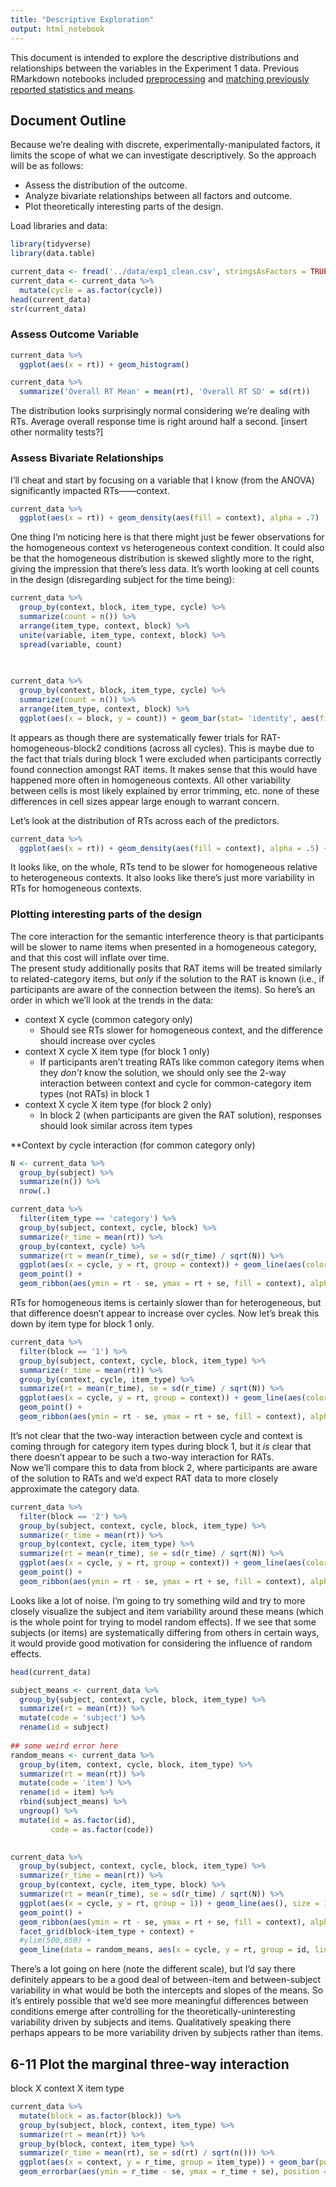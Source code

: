 ```yaml
---
title: "Descriptive Exploration"
output: html_notebook
---
```


This document is intended to explore the descriptive distributions and relationships between the variables in the Experiment 1 data. Previous RMarkdown notebooks included [preprocessing]('exp1_preprocessing.nb.html') and [matching previously reported statistics and means]('exp1_anova_replication.nb.html').

## Document Outline
Because we're dealing with discrete, experimentally-manipulated factors, it limits the scope of what we can investigate descriptively. So the approach will be as follows:  

* Assess the distribution of the outcome.
* Analyze bivariate relationships between all factors and outcome.
* Plot theoretically interesting parts of the design. 

Load libraries and data:

```r
library(tidyverse)
library(data.table)
```

```r
current_data <- fread('../data/exp1_clean.csv', stringsAsFactors = TRUE)
current_data <- current_data %>% 
  mutate(cycle = as.factor(cycle))
head(current_data)
str(current_data)

```


### Assess Outcome Variable 

```r
current_data %>% 
  ggplot(aes(x = rt)) + geom_histogram()

current_data %>% 
  summarize('Overall RT Mean' = mean(rt), 'Overall RT SD' = sd(rt))
```


The distribution looks surprisingly normal considering we're dealing with RTs. Average overall response time is right around half a second. [insert other normality tests?]

### Assess Bivariate Relationships

I'll cheat and start by focusing on a variable that I know (from the ANOVA) significantly impacted RTs——context.

```r
current_data %>% 
  ggplot(aes(x = rt)) + geom_density(aes(fill = context), alpha = .7)
```


One thing I'm noticing here is that there might just be fewer observations for the homogeneous context vs heterogeneous context condition. It could also be that the homogeneous distribution is skewed slightly more to the right, giving the impression that there's less data. It's worth looking at cell counts in the design (disregarding subject for the time being):

```r
current_data %>% 
  group_by(context, block, item_type, cycle) %>% 
  summarize(count = n()) %>% 
  arrange(item_type, context, block) %>% 
  unite(variable, item_type, context, block) %>% 
  spread(variable, count)
  
  

current_data %>% 
  group_by(context, block, item_type, cycle) %>% 
  summarize(count = n()) %>% 
  arrange(item_type, context, block) %>% 
  ggplot(aes(x = block, y = count)) + geom_bar(stat= 'identity', aes(fill = context), position = 'dodge') + facet_grid(cycle ~ item_type) + ylim(0,250)
```


It appears as though there are systematically fewer trials for RAT-homogeneous-block2 conditions (across all cycles). This is maybe due to the fact that trials during block 1 were excluded when participants correctly found connection amongst RAT items. It makes sense that this would have happened more often in homogeneous contexts. All other variability between cells is most likely explained by error trimming, etc. none of these differences in cell sizes appear large enough to warrant concern.

Let's look at the distribution of RTs across each of the predictors.

```r
current_data %>% 
  ggplot(aes(x = rt)) + geom_density(aes(fill = context), alpha = .5) + facet_grid(cycle ~ item_type + block)
```

It looks like, on the whole, RTs tend to be slower for homogeneous relative to heterogeneous contexts. It also looks like there's just more variability in RTs for homogeneous contexts.


### Plotting interesting parts of the design

The core interaction for the semantic interference theory is that participants will be slower to name items when presented in a homogeneous category, and that this cost will inflate over time.  
The present study additionally posits that RAT items will be treated similarly to related-category items, but *only* if the solution to the RAT is known (i.e., if participants are aware of the connection between the items). So here's an order in which we'll look at the trends in the data:  

* context X cycle (common category only)
  * Should see RTs slower for homogeneous context, and the difference should increase over cycles
* context X cycle X item type (for block 1 only)
  * If participants aren't treating RATs like common category items when they *don't* know the solution, we should only see the 2-way interaction between context and cycle for common-category item types (not RATs) in block 1
* context X cycle X item type (for block 2 only)
  * In block 2 (when participants are given the RAT solution), responses should look similar across item types
  
**Context by cycle interaction (for common category only)

```r
N <- current_data %>% 
  group_by(subject) %>% 
  summarize(n()) %>% 
  nrow(.)

current_data %>% 
  filter(item_type == 'category') %>% 
  group_by(subject, context, cycle, block) %>% 
  summarize(r_time = mean(rt)) %>% 
  group_by(context, cycle) %>% 
  summarize(rt = mean(r_time), se = sd(r_time) / sqrt(N)) %>% 
  ggplot(aes(x = cycle, y = rt, group = context)) + geom_line(aes(color = context), size = 2) + 
  geom_point() + 
  geom_ribbon(aes(ymin = rt - se, ymax = rt + se, fill = context), alpha = .3) + ylab('Response Time (ms)') + ggtitle('For Common Category Only') + ylim(500,650)

```

RTs for homogeneous items is certainly slower than for heterogeneous, but that difference doesn't appear to increase over cycles. Now let's break this down by item type for block 1 only.

```r
current_data %>% 
  filter(block == '1') %>% 
  group_by(subject, context, cycle, block, item_type) %>% 
  summarize(r_time = mean(rt)) %>% 
  group_by(context, cycle, item_type) %>% 
  summarize(rt = mean(r_time), se = sd(r_time) / sqrt(N)) %>% 
  ggplot(aes(x = cycle, y = rt, group = context)) + geom_line(aes(color = context), size = 2) + 
  geom_point() + 
  geom_ribbon(aes(ymin = rt - se, ymax = rt + se, fill = context), alpha = .3) + ylab('Response Time (ms)') + ggtitle('For Block 1 Only') + facet_wrap(~item_type) + ylim(500,650)
```

It's not clear that the two-way interaction between cycle and context is coming through for category item types during block 1, but it *is* clear that there doesn't appear to be such a two-way interaction for RATs.  
Now we'll compare this to data from block 2, where participants are aware of the solution to RATs and we'd expect RAT data to more closely approximate the category data.

```r
current_data %>% 
  filter(block == '2') %>% 
  group_by(subject, context, cycle, block, item_type) %>% 
  summarize(r_time = mean(rt)) %>% 
  group_by(context, cycle, item_type) %>% 
  summarize(rt = mean(r_time), se = sd(r_time) / sqrt(N)) %>% 
  ggplot(aes(x = cycle, y = rt, group = context)) + geom_line(aes(color = context), size = 2) + 
  geom_point() + 
  geom_ribbon(aes(ymin = rt - se, ymax = rt + se, fill = context), alpha = .3) + ylab('Response Time (ms)') + ggtitle('For Block 2 Only') + facet_wrap(~item_type) + ylim(500,650)
```

Looks like a lot of noise. I'm going to try something wild and try to more closely visualize the subject and item variability around these means (which is the whole point for trying to model random effects). If we see that some subjects (or items) are systematically differing from others in certain ways, it would provide good motivation for considering the influence of random effects.

```r
head(current_data)
```


```r
subject_means <- current_data %>% 
  group_by(subject, context, cycle, block, item_type) %>% 
  summarize(rt = mean(rt)) %>% 
  mutate(code = 'subject') %>% 
  rename(id = subject) 
  
## some weird error here
random_means <- current_data %>% 
  group_by(item, context, cycle, block, item_type) %>% 
  summarize(rt = mean(rt)) %>% 
  mutate(code = 'item') %>% 
  rename(id = item) %>% 
  rbind(subject_means) %>% 
  ungroup() %>% 
  mutate(id = as.factor(id),
         code = as.factor(code)) 
  

current_data %>% 
  group_by(subject, context, cycle, block, item_type) %>% 
  summarize(r_time = mean(rt)) %>% 
  group_by(context, cycle, item_type, block) %>% 
  summarize(rt = mean(r_time), se = sd(r_time) / sqrt(N)) %>% 
  ggplot(aes(x = cycle, y = rt, group = 1)) + geom_line(aes(), size = 1) + 
  geom_point() + 
  geom_ribbon(aes(ymin = rt - se, ymax = rt + se, fill = context), alpha = .3) + ylab('Response Time (ms)') + 
  facet_grid(block~item_type + context) + 
  #ylim(500,650) +
  geom_line(data = random_means, aes(x = cycle, y = rt, group = id, linetype = code), alpha = .7)
```

There's a lot going on here (note the different scale), but I'd say there definitely appears to be a good deal of between-item and between-subject variability in what would be both the intercepts and slopes of the means. So it's entirely possible that we'd see more meaningful differences between conditions emerge after controlling for the theoretically-uninteresting variability driven by subjects and items. Qualitatively speaking there perhaps appears to be more variability driven by subjects rather than items.


## 6-11 Plot the marginal three-way interaction
block X context X item type

```r
current_data %>% 
  mutate(block = as.factor(block)) %>% 
  group_by(subject, block, context, item_type) %>% 
  summarize(rt = mean(rt)) %>% 
  group_by(block, context, item_type) %>% 
  summarize(r_time = mean(rt), se = sd(rt) / sqrt(n())) %>% 
  ggplot(aes(x = context, y = r_time, group = item_type)) + geom_bar(position = 'dodge', aes(fill = item_type), stat = 'identity') + 
  geom_errorbar(aes(ymin = r_time - se, ymax = r_time + se), position = position_dodge(width = .9), width = .5) + facet_wrap(~block) + ylim(0, 800)
```

















